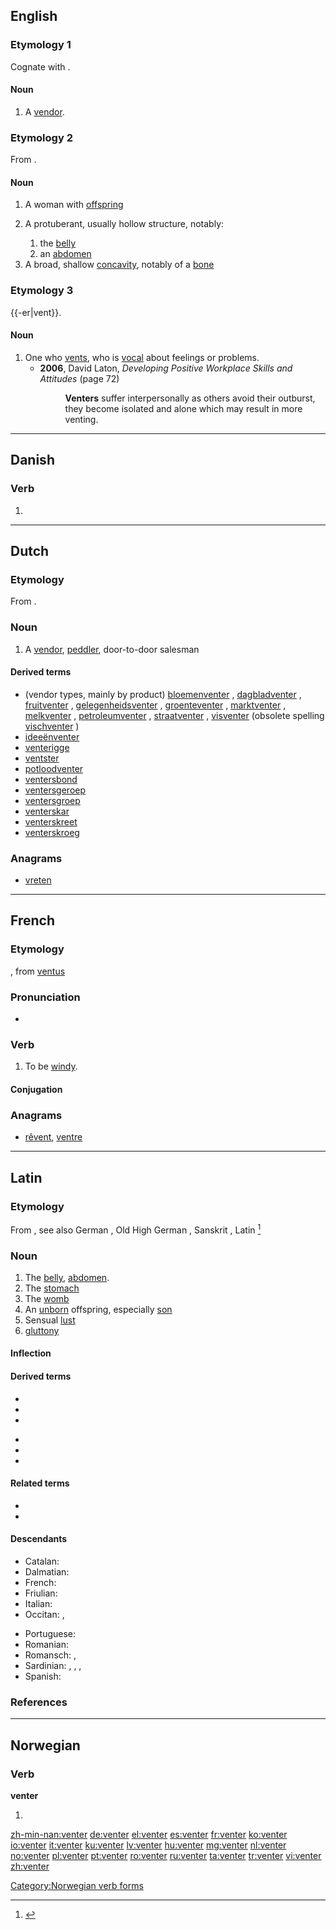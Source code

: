 ==English==

===Etymology 1===
Cognate with {{etyl|nl|-}} {{term|venter|lang=nl}}.

====Noun====
{{en-noun}}

# {{obsolete}} A [[vendor]].

===Etymology 2===
From {{etyl|la|en}} {{term|venter||belly, womb, offspring|lang=la}}.

====Noun====
{{en-noun}}

# A woman with [[offspring]]
# {{anatomy}} A protuberant, usually hollow structure, notably:
## the [[belly]]
## an [[abdomen]]
# A broad, shallow [[concavity]], notably of a [[bone]]

===Etymology 3===
{{-er|vent}}.

====Noun====
{{en-noun}}

# One who [[vent]]s, who is [[vocal]] about feelings or problems.
#* '''2006''', David Laton, ''Developing Positive Workplace Skills and Attitudes'' (page 72)
#*: '''Venters''' suffer interpersonally as others avoid their outburst, they become isolated and alone which may result in more venting.

----

==Danish==

===Verb===
{{head|da|verb form}}

# {{form of|present|vente|lang=da}}

----

==Dutch==

===Etymology===
From {{suffix|venten|er|lang=nl}}.

===Noun===
{{nl-noun|m|venters|ventertje}}

# A [[vendor]], [[peddler]], door-to-door salesman

====Derived terms====
* (vendor types, mainly by product) [[bloemenventer]] {{m}}, [[dagbladventer]] {{m}}, [[fruitventer]] {{m}}, [[gelegenheidsventer]] {{m}}, [[groenteventer]] {{m}}, [[marktventer]] {{m}}, [[melkventer]] {{m}}, [[petroleumventer]] {{m}}, [[straatventer]] {{m}}, [[visventer]] {{m}} (obsolete spelling [[vischventer]] {{m}})
* [[ideeënventer]] {{m}}
* [[venterigge]]
* [[ventster]] {{f}}
* [[potloodventer]] {{m}}
* [[ventersbond]] {{m}}
* [[ventersgeroep]] {{n}}
* [[ventersgroep]]
* [[venterskar]]
* [[venterskreet]]
* [[venterskroeg]]

===Anagrams===
* [[vreten#Dutch|vreten]]

----

==French==

===Etymology===
{{suffix|vent|er|gloss1=wind|lang=fr}}, from {{etyl|la|fr}} [[ventus]]

===Pronunciation===
* {{audio|Fr-Paris--venter.ogg|Audio (Paris)}}

===Verb===
{{fr-verb|type=impersonal}}

# {{impersonal|weather|lang=fr}} To be [[windy]].

====Conjugation====
{{fr-conj-er-imp|vent|avoir}}

===Anagrams===
* [[rêvent#French|rêvent]], [[ventre#French|ventre]]

----

==Latin==
{{wikipedia|lang=la}}

===Etymology===
From {{etyl|ine-pro|la}} {{recons|wend-tri|lang=ine-pro}}, see also German {{term|Wanst||belly, paunch|lang=de}}, Old High German {{term|wanast|lang=goh}}, Sanskrit {{term|वस्ति||bladder|lang=sa}}, Latin {{term|vesica||bladder|lang=la}}<ref>{{R:Nocentini|hw=ventre}}</ref>

===Noun===
{{la-noun|venter|ventris|ventris|m|third}}

# The [[belly]], [[abdomen]]. 
# The [[stomach]]
# The [[womb]]
# An [[unborn]] offspring, especially [[son]]
# Sensual [[lust]]
# [[gluttony]]

====Inflection====
{{la-decl-3rd|venter|venter|ventr|ventr}}

====Derived terms====
{{top2}}
* {{l|la|ventralis|ventrālis}}
* {{l|la|ventricola}}
* {{l|la|ventriculus}}
{{mid2}}
* {{l|la|ventrifluus}}
* {{l|la|ventriloquus}}
* {{l|la|ventriosus|ventriōsus}}
{{bottom}}

====Related terms====
* {{l|la|ventriculatio|ventriculātiō}}
* {{l|la|ventriculosus|ventriculōsus}}

====Descendants====
{{top2}}
* Catalan: {{l|ca|ventre}}
* Dalmatian: {{l|dlm|viantro}}
* French: {{l|fr|ventre}}
* Friulian: {{l|fur|vintri}}
* Italian: {{l|it|ventre}}
* Occitan: {{l|oc|ventre}}, {{l|oc|vente}}
{{mid2}}
* Portuguese: {{l|pt|ventre}}
* Romanian: {{l|ro|vintre}}
* Romansch: {{l|rm|venter}}, {{l|rm|vainter}}
* Sardinian: {{l|sc|bentre}}, {{l|sc|bentri}}, {{l|sc|brente}}, {{l|sc|brenti}}
* Spanish: {{l|es|vientre}}
{{bottom}}

===References===
<references/>

----

==Norwegian==

===Verb===
'''venter'''

# {{form of|present tense|vente|lang=no}}

[[Category:Norwegian verb forms]]

[[zh-min-nan:venter]]
[[de:venter]]
[[el:venter]]
[[es:venter]]
[[fr:venter]]
[[ko:venter]]
[[io:venter]]
[[it:venter]]
[[ku:venter]]
[[lv:venter]]
[[hu:venter]]
[[mg:venter]]
[[nl:venter]]
[[no:venter]]
[[pl:venter]]
[[pt:venter]]
[[ro:venter]]
[[ru:venter]]
[[ta:venter]]
[[tr:venter]]
[[vi:venter]]
[[zh:venter]]